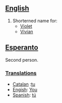 ==[[English]]==
#Shorterned name for:
#*[[Violet]]
#*[[Vivian]]

==[[Esperanto]]==

Second person.

=== [[Translation]]s ===
*[[Catalan]] :[[tu]]
*[[Engish]]: [[You]]
*[[Spanish]]: [[tú]]